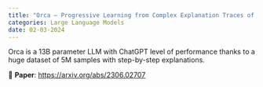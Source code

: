 ```yaml
---
title: "Orca – Progressive Learning from Complex Explanation Traces of GPT-4"
categories: Large Language Models
date: 02-03-2024
---
```


::: {.callout-tip}
Orca is a 13B parameter LLM with ChatGPT level of performance thanks to a huge dataset of 5M samples with step-by-step explanations.
:::

📝 **Paper**: [https://arxiv.org/abs/2306.02707](https://arxiv.org/abs/2306.02707)